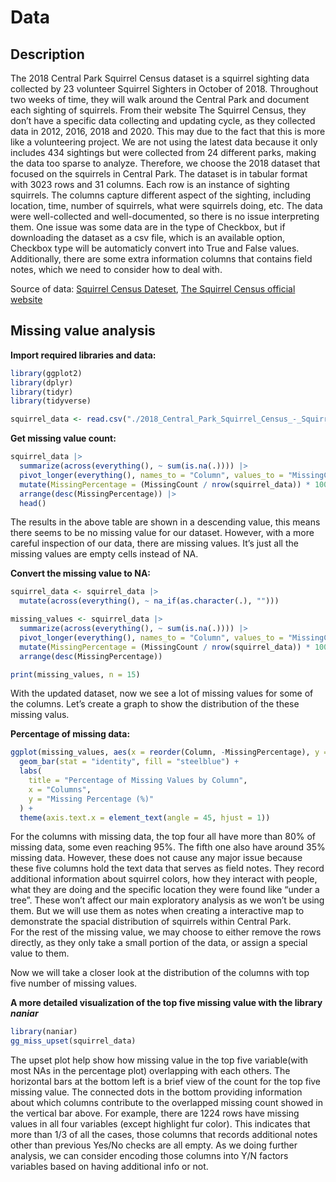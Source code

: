 # Data

## Description

The 2018 Central Park Squirrel Census dataset is a squirrel sighting data collected by 23 volunteer Squirrel Sighters in October of 2018. Throughout two weeks of time, they will walk around the Central Park and document each sighting of squirrels. From their website The Squirrel Census, they don't have a specific data collecting and updating cycle, as they collected data in 2012, 2016, 2018 and 2020. This may due to the fact that this is more like a volunteering project. We are not using the latest data because it only includes 434 sightings but were collected from 24 different parks, making the data too sparse to analyze. Therefore, we choose the 2018 dataset that focused on the squirrels in Central Park. The dataset is in tabular format with 3023 rows and 31 columns. Each row is an instance of sighting squirrels. The columns capture different aspect of the sighting, including location, time, number of squirrels, what were squirrels doing, etc. The data were well-collected and well-documented, so there is no issue interpreting them. One issue was some data are in the type of Checkbox, but if downloading the dataset as a csv file, which is an available option, Checkbox type will be automaticly convert into True and False values. Additionally, there are some extra information columns that contains field notes, which we need to consider how to deal with. 

Source of data: [Squirrel Census Dateset ](https://data.cityofnewyork.us/Environment/2018-Central-Park-Squirrel-Census-Squirrel-Data/vfnx-vebw/about_data), [The Squirrel Census official website](https://www.thesquirrelcensus.com/)

## Missing value analysis


**Import required libraries and data:**
```r
library(ggplot2)
library(dplyr)
library(tidyr)
library(tidyverse)

squirrel_data <- read.csv("./2018_Central_Park_Squirrel_Census_-_Squirrel_Data_20241120.csv")
```

**Get missing value count:**
```r
squirrel_data |>
  summarize(across(everything(), ~ sum(is.na(.)))) |>
  pivot_longer(everything(), names_to = "Column", values_to = "MissingCount") |>
  mutate(MissingPercentage = (MissingCount / nrow(squirrel_data)) * 100) |>
  arrange(desc(MissingPercentage)) |>
  head()
```
The results in the above table are shown in a descending value, this means there seems to be no missing value for our dataset. However, with a more careful inspection of our data, there are missing values. It's just all the missing values are empty cells instead of NA.

**Convert the missing value to NA:**
```r
squirrel_data <- squirrel_data |>
  mutate(across(everything(), ~ na_if(as.character(.), "")))

missing_values <- squirrel_data |>
  summarize(across(everything(), ~ sum(is.na(.)))) |>
  pivot_longer(everything(), names_to = "Column", values_to = "MissingCount") |>
  mutate(MissingPercentage = (MissingCount / nrow(squirrel_data)) * 100) |>
  arrange(desc(MissingPercentage))

print(missing_values, n = 15)
```
With the updated dataset, now we see a lot of missing values for some of the columns. Let's create a graph to show the distribution of the these missing valus.

**Percentage of missing data:**
```r
ggplot(missing_values, aes(x = reorder(Column, -MissingPercentage), y = MissingPercentage)) +
  geom_bar(stat = "identity", fill = "steelblue") +
  labs(
    title = "Percentage of Missing Values by Column",
    x = "Columns",
    y = "Missing Percentage (%)"
  ) +
  theme(axis.text.x = element_text(angle = 45, hjust = 1))
```
For the columns with missing data, the top four all have more than 80% of missing data, some even reaching 95%. The fifth one also have around 35% missing data. However, these does not cause any major issue because these five columns hold the text data that serves as field notes. They record additional information about squirrel colors, how they interact with people, what they are doing and the specific location they were found like "under a tree". These won't affect our main exploratory analysis as we won't be using them. But we will use them as notes when creating a interactive map to demonstrate the spacial distribution of squirrels within Central Park.\
For the rest of the missing value, we may choose to either remove the rows directly, as they only take a small portion of the data, or assign a special value to them.

Now we will take a closer look at the distribution of the columns with top five number of missing values.

**A more detailed visualization of the top five missing value with the library *naniar***
```r
library(naniar)
gg_miss_upset(squirrel_data) 
```
The upset plot help show how missing value in the top five variable(with most NAs in the percentage plot) overlapping with each others. The horizontal bars at the bottom left is a brief view of the count for the top five missing value. The connected dots in the bottom providing information about which columns contribute to the overlapped missing count showed in the vertical bar above. For example, there are 1224 rows have missing values in all four variables (except highlight fur color). This indicates that more than 1/3 of all the cases, those columns that records additional notes other than previous Yes/No checks are all empty. As we doing further analysis, we can consider encoding those columns into Y/N factors variables based on having additional info or not. 
